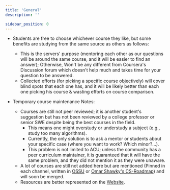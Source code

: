 ```yaml
---
title: 'General'
description: ''

sidebar_position: 0
---
```


-   Students are free to choose whichever course they like, but some benefits are studying from the same source as others as follows:

    -   This is the servers' purpose (mentoring each other as our questions will be around the same course, and it will be easier to find an answer); Otherwise, Won't be any different from Coursera's Discussion forum which doesn't help much and takes time for your question to be answered.
    -   Collected efforts (for picking a specific course objectively) will cover blind spots that each one has, and it will be likely better than each one picking his course & wasting efforts on course comparison.

-   Temporary course maintenance Notes:
    -   Courses are still not peer reviewed; it is another student's suggestion but has not been reviewed by a college professor or senior SWE despite being the best courses in the field.
        -   This means one might overstudy or understudy a subject (e.g., study too many algorithms).
        -   Currently, the only solution is to ask a mentor or students about your specific case (where you want to work? Which minor?...).
        -   This problem is not limited to ACU; unless the community has a peer curriculum maintainer, it is guaranteed that it will have the same problem, and they did not mention it as they were unaware.
    -   A lot of courses are still not added here but are mentioned (Pinned in each channel, written in [OSSU](https://github.com/ossu/computer-science) or [Omar Shawky's CS-Roadmap](https://github.com/OmarShawky1/CS-Roadmap)) and will soon be merged.
    -   Resources are better represented on the [Website](https://www.activecourses.tech/).

